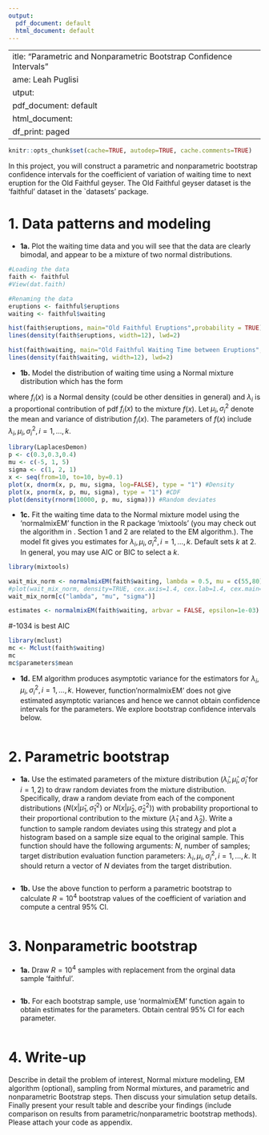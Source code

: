 ---
output:
  pdf_document: default
  html_document: default
---
 ---
title: "Parametric and Nonparametric Bootstrap Confidence Intervals "
Name: Leah Puglisi
output:
  pdf_document: default
  html_document:
    df_print: paged
---

```{r, include=FALSE}
knitr::opts_chunk$set(cache=TRUE, autodep=TRUE, cache.comments=TRUE)
```

In this project, you will construct a parametric and nonparametric bootstrap confidence intervals for the coefficient of variation of waiting time to next eruption for the Old Faithful geyser. The Old Faithful geyser dataset is the 'faithful' dataset in the `datasets' package.

1. Data patterns and modeling
===
- **1a.** Plot the waiting time data and you will see that the data are clearly bimodal, and appear to be a mixture of two normal distributions.
```{r}
#Loading the data
faith <- faithful
#View(dat.faith)

#Renaming the data
eruptions <- faithful$eruptions
waiting <- faithful$waiting

hist(faith$eruptions, main="Old Faithful Eruptions",probability = TRUE)
lines(density(faith$eruptions, width=12), lwd=2)

hist(faith$waiting, main="Old Faithful Waiting Time between Eruptions", xlab = "Time in Minutes", probability = TRUE)
lines(density(faith$waiting, width=12), lwd=2)
```


- **1b.** Model the distribution of waiting time using a Normal mixture distribution which has the form
\begin{eqnarray}
  f(x)
    & = &
  \sum_{i=1}^{k} \lambda_i f_i(x)
  ,
\nonumber
\end{eqnarray}

where $f_i(x)$ is a Normal density (could be other densities in general) and $\lambda_i$ is a proportional contribution of pdf $f_i(x)$ to the mixture $f(x)$. Let $\mu_i, \sigma^2_i$ denote the mean and variance of distribution $f_i(x)$. The parameters of $f(x)$ include $\lambda_i, \mu_i, \sigma^2_i, i=1, \dots, k$. 

```{r}
library(LaplacesDemon)
p <- c(0.3,0.3,0.4)
mu <- c(-5, 1, 5)
sigma <- c(1, 2, 1)
x <- seq(from=10, to=10, by=0.1)
plot(x, dnorm(x, p, mu, sigma, log=FALSE), type = "1") #Density
plot(x, pnorm(x, p, mu, sigma), type = "1") #CDF
plot(density(rnorm(10000, p, mu, sigma))) #Random deviates

```


- **1c.** Fit the waiting time data to the Normal mixture model using the 'normalmixEM' function in the R package 'mixtools' (you may check out the algorithm in \url{https://cran.r-project.org/web/packages/mixtools/vignettes/mixtools.pdf}. Section 1 and 2 are related to the EM algorithm.). The model fit gives you estimates for $\lambda_i, \mu_i, \sigma^2_i, i=1, \dots, k$. Default sets $k$ at 2. In general, you may use AIC or BIC to select a $k$.

```{r}
library(mixtools)

wait_mix_norm <- normalmixEM(faith$waiting, lambda = 0.5, mu = c(55,80), sigma = 5)
#plot(wait_mix_norm, density=TRUE, cex.axis=1.4, cex.lab=1.4, cex.main=1.8, main2 = "Time between Old Faithful Eruptions", xlab2 = "Time in Minutes")
wait_mix_norm[c("lambda", "mu", "sigma")]

estimates <- normalmixEM(faith$waiting, arbvar = FALSE, epsilon=1e-03)
```
#-1034 is best AIC 

```{r}
library(mclust)
mc <- Mclust(faith$waiting)
mc
mc$parameters$mean
```
- **1d.** EM algorithm produces asymptotic variance for the estimators for $\lambda_i, \mu_i, \sigma^2_i, i=1, \dots, k$. However, function'normalmixEM' does not give estimated asymptotic variances and hence we cannot obtain confidence intervals for the parameters. We explore bootstrap confidence intervals below.

```{r}

```


2. Parametric bootstrap
===

- **1a.** Use the estimated parameters of the mixture distribution ($\hat{\lambda}_i, \hat{\mu}_i, \hat{\sigma}_i$ for $i=1,2$) to draw random deviates from the
  mixture distribution. Specifically, draw a random deviate from each of the component distributions
  ($N(x|\hat{\mu}_1, \hat{\sigma}_1^2)$ or $N(x|\hat{\mu}_2, \hat{\sigma}_2^2)$)
  with probability proportional to their proportional contribution to the mixture
  ($\hat{\lambda}_1$ and $\hat{\lambda}_2$). Write a function to sample random deviates using this strategy and plot a histogram based on a sample size equal to the original sample. This function should have the following
arguments: $N$, number of samples; target distribution evaluation function parameters: $\lambda_i, \mu_i, \sigma^2_i, i=1, \dots, k$. It should return a vector of $N$ deviates from
the target distribution.


```{r}

```

- **1b.** Use the above function to perform a parametric bootstrap to calculate $R=10^4$ bootstrap values of the
  coefficient of variation and compute a central 95\% CI.
  
```{r}

```

3. Nonparametric bootstrap
===

- **1a.** Draw $R=10^4$ samples with replacement from the orginal data sample 'faithful'.

```{r}

```

- **1b.** For each bootstrap sample, use 'normalmixEM' function again to obtain estimates for the parameters.
  Obtain central 95\% CI for each parameter.
  
```{r}

```



4. Write-up
===
Describe in detail the problem of interest, Normal mixture modeling, EM algorithm (optional), sampling from Normal mixtures, and parametric and nonparametric Bootstrap steps. Then discuss your simulation setup details. Finally present your result table and describe your findings (include comparison on results from parametric/nonparametric bootstrap methods).  Please attach your code as appendix.






